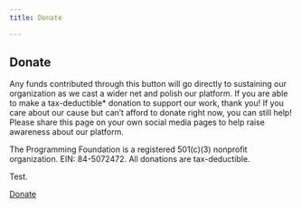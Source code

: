 ```yaml
---
title: Donate

---
```

## Donate

Any funds contributed through this button will go directly to sustaining our organization as we cast a wider net and polish our platform. If you are able to make a tax-deductible* donation to support our work, thank you! If you care about our cause but can’t afford to donate right now, you can still help! Please share this page on your own social media pages to help raise awareness about our platform.

The Programming Foundation is a registered 501(c)(3) nonprofit organization. EIN: 84-5072472. All donations are tax-deductible.

Test.

[Donate](https://charity.gofundme.com/o/en/donate-widget/24035)